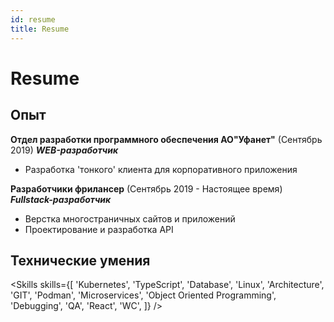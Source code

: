 ```yaml
---
id: resume
title: Resume
---
```


# Resume

## Опыт

**Отдел разработки программного обеспечения АО"Уфанет"** (Сентябрь 2019)
_**WEB-разработчик**_

- Разработка 'тонкого' клиента для корпоративного приложения

**Разработчики фрилансер** (Сентябрь 2019 - Настоящее время)
_**Fullstack-разработчик**_

- Верcтка многостраничных сайтов и приложений
- Проектирование и разработка API

## Технические умения


<Skills
  skills={[
    'Kubernetes',
    'TypeScript',
    'Database',
    'Linux',
    'Architecture',
    'GIT',
    'Podman',
    'Microservices',
    'Object Oriented Programming',
    'Debugging',
    'QA',
    'React',
    'WC',
  ]}
/>
